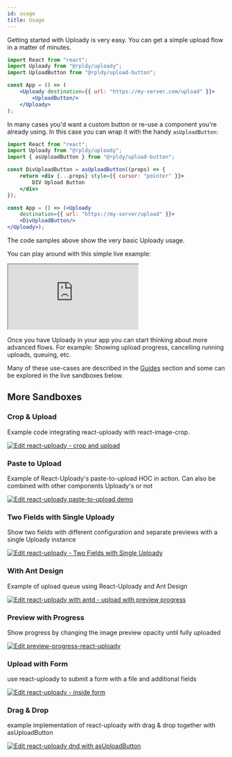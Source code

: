 ```yaml
---
id: usage
title: Usage
---
```


Getting started with Uploady is very easy. You can get a simple upload flow in a matter of minutes.

```jsx title="src/components/App.jsx"
import React from "react";
import Uploady from "@rpldy/uploady";
import UploadButton from "@rpldy/upload-button";

const App = () => (
	<Uploady destination={{ url: "https://my-server.com/upload" }}>
		<UploadButton/>
	</Uploady>
);
```

In many cases you'd want a custom button or re-use a component you're already using. In this case you can wrap it with the handy `asUploadButton`:

```jsx title="src/components/App-WithCustomButton.jsx"
import React from "react";
import Uploady from "@rpldy/uploady";
import { asUploadButton } from "@rpldy/upload-button";

const DivUploadButton = asUploadButton((props) => {
    return <div {...props} style={{ cursor: "pointer" }}>
        DIV Upload Button
    </div>
});

const App = () => (<Uploady
    destination={{ url: "https://my-server/upload" }}>
    <DivUploadButton/>
</Uploady>);

```

The code samples above show the very basic Uploady usage.

You can play around with this simple live example:

<iframe src="https://codesandbox.io/embed/react-uploady-intro-simple-32luv?autoresize=1&fontsize=14&hidenavigation=1&module=%2Fsrc%2FApp.js&theme=dark"
     style={{ width:"100%", height: "500px", border:"0", borderRadius: "4px", overflow:"hidden" }}
     title="react-uploady intro simple"
     allow="accelerometer; ambient-light-sensor; camera; encrypted-media; geolocation; gyroscope; hid; microphone; midi; payment; usb; vr; xr-spatial-tracking"
     sandbox="allow-forms allow-modals allow-popups allow-presentation allow-same-origin allow-scripts"
   ></iframe>


Once you have Uploady in your app you can start thinking about more advanced flows. For example: Showing upload progress, cancelling running uploads, queuing, etc.

Many of these use-cases are described in the [Guides](guides) section and some can be explored in the live sandboxes below.

## More Sandboxes

### Crop & Upload

Example code integrating react-uploady with react-image-crop.

[![Edit react-uploady - crop and upload](https://codesandbox.io/static/img/play-codesandbox.svg)](https://codesandbox.io/s/react-uploady-crop-and-upload-uyl4e?fontsize=14&hidenavigation=1&theme=dark)

### Paste to Upload

Example of React-Uploady's paste-to-upload HOC in action.
Can also be combined with other components Uploady's or not

[![Edit react-uploady paste-to-upload demo](https://codesandbox.io/static/img/play-codesandbox.svg)](https://codesandbox.io/s/react-uploady-paste-to-upload-demo-usx9s?fontsize=14&hidenavigation=1&theme=dark)


### Two Fields with Single Uploady

Show two fields with different configuration and separate previews with a single Uploady instance

[![Edit react-uploady - Two Fields with Single Uploady](https://codesandbox.io/static/img/play-codesandbox.svg)](https://codesandbox.io/s/react-uploady-two-fields-with-single-uploady-e059m?fontsize=14&hidenavigation=1&theme=dark)


### With Ant Design

Example of upload queue using React-Uploady and Ant Design

[![Edit react-uploady with antd - upload with preview progress](https://codesandbox.io/static/img/play-codesandbox.svg)](https://codesandbox.io/s/react-uploady-with-antd-upload-with-preview-progress-d7o3w?fontsize=14&hidenavigation=1&theme=dark)


### Preview with Progress

Show progress by changing the image preview opacity until fully uploaded

[![Edit preview-progress-react-uploady](https://codesandbox.io/static/img/play-codesandbox.svg)](https://codesandbox.io/s/preview-progress-react-uploady-pki4i?fontsize=14&hidenavigation=1&theme=dark)

### Upload with Form

use react-uploady to submit a form with a file and additional fields

[![Edit react-uploady - inside form](https://codesandbox.io/static/img/play-codesandbox.svg)](https://codesandbox.io/s/react-uploady-inside-form-ys1wx?fontsize=14&hidenavigation=1&theme=dark)

### Drag & Drop

example implementation of react-uploady with drag & drop together with asUploadButton

[![Edit react-uploady dnd with asUploadButton](https://codesandbox.io/static/img/play-codesandbox.svg)](https://codesandbox.io/s/react-uploady-dnd-with-asuploadbutton-jk9bg?fontsize=14&hidenavigation=1&theme=dark)
